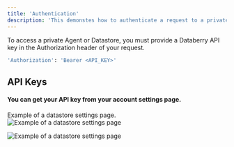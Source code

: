 ```yaml
---
title: 'Authentication'
description: 'This demonstes how to authenticate a request to a private Datastore'
---
```


To access a private Agent or Datastore, you must provide a Databerry API key in the Authorization header of your request.

```bash
'Authorization': 'Bearer <API_KEY>'
```

## API Keys

#### You can get your API key from your account settings page.

Example of a datastore settings page.
![Example of a datastore settings page](/images/datastore-settings-header.png)

![Example of a datastore settings page](/images/datastore-api-key.png)
